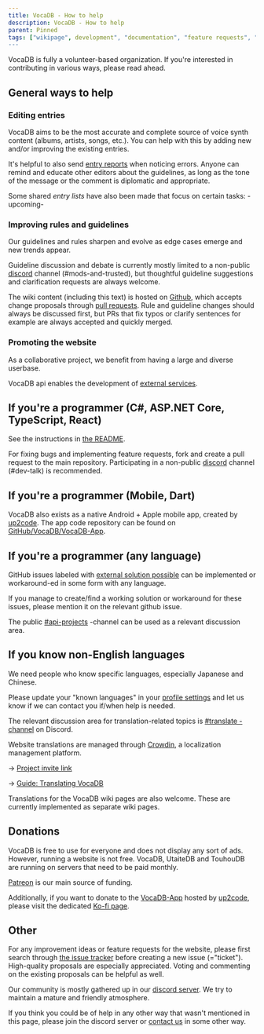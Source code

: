 ```yaml
---
title: VocaDB - How to help
description: VocaDB - How to help
parent: Pinned
tags: ["wikipage", development", "documentation", "feature requests", "github", "translation", "languages", "vocadb"]
---
```


VocaDB is fully a volunteer-based organization. If you're interested in contributing in various ways, please read ahead.

## General ways to help

### Editing entries

VocaDB aims to be the most accurate and complete source of voice synth content (albums, artists, songs, etc.). You can help with this by adding new and/or improving the existing entries.

It's helpful to also send [entry reports](/docs/pinned/entry-reports) when noticing errors. Anyone can remind and educate other editors about the guidelines, as long as the tone of the message or the comment is diplomatic and appropriate.

Some shared *entry lists* have also been made that focus on certain tasks: -upcoming- 

### Improving rules and guidelines

Our guidelines and rules sharpen and evolve as edge cases emerge and new trends appear.

Guideline discussion and debate is currently mostly limited to a non-public [discord](https://discord.com/invite/3bwXQNXKCz) channel (#mods-and-trusted), but thoughtful guideline suggestions and clarification requests are always welcome.

The wiki content (including this text) is hosted on [Github](https://github.com/VocaDB/Wiki), which accepts change proposals through [pull requests](https://docs.github.com/en/pull-requests/collaborating-with-pull-requests/proposing-changes-to-your-work-with-pull-requests/creating-a-pull-request). Rule and guideline changes should always be discussed first, but PRs that fix typos or clarify sentences for example are always accepted and quickly merged.

### Promoting the website

As a collaborative project, we benefit from having a large and diverse userbase.

VocaDB api enables the development of [external services](/docs/documentation/services-that-make-use-of-vocadb-apis).

## If you're a programmer (C#, ASP.NET Core, TypeScript, React)

See the instructions in [the README](https://github.com/VocaDB/vocadb#readme).

For fixing bugs and implementing feature requests, fork and create a pull request to the main repository. Participating in a non-public [discord](https://discord.com/invite/3bwXQNXKCz) channel (#dev-talk) is recommended.

## If you're a programmer (Mobile, Dart)

VocaDB also exists as a native Android + Apple mobile app, created by [up2code](https://vocadb.net/Profile/up2up). The app code repository can be found on [GitHub/VocaDB/VocaDB-App](https://github.com/VocaDB/VocaDB-App).

## If you're a programmer (any language)

GitHub issues labeled with [external solution possible](https://github.com/VocaDB/vocadb/issues?q=is%3Aissue+is%3Aopen+label%3A%22external+solution+possible%22) can be implemented or workaround-ed in some form with any language.

If you manage to create/find a working solution or workaround for these issues, please mention it on the relevant github issue.

The public [#api-projects](https://discord.com/channels/309072240639737866/1039922389301072014) -channel can be used as a relevant discussion area.

## If you know non-English languages

We need people who know specific languages, especially Japanese and Chinese.

Please update your "known languages" in your [profile settings](https://vocadb.net/User/MySettings) and let us know if we can contact you if/when help is needed.

The relevant discussion area for translation-related topics is [#translate -channel](https://discord.com/channels/309072240639737866/808128811056889886) on Discord.

Website translations are managed through [Crowdin](https://crowdin.com/project/vocadb), a localization management platform.

-> [Project invite link](https://crowdin.com/project/vocadb/invite?h=8d85a8e422a7f8a6ea089630935c7fd61702299)

-> [Guide: Translating VocaDB](/docs/documentation/translating-vocadb/translating-vocadb)

Translations for the VocaDB wiki pages are also welcome. These are currently implemented as separate wiki pages. 

## Donations

VocaDB is free to use for everyone and does not display any sort of ads. However, running a website is not free. VocaDB, UtaiteDB and TouhouDB are running on servers that need to be paid monthly. 

[Patreon](https://www.patreon.com/vocadb) is our main source of funding.

Additionally, if you want to donate to the [VocaDB-App](https://github.com/VocaDB/VocaDB-App) hosted by [up2code](https://vocadb.net/Profile/up2up), please visit the dedicated [Ko-fi page](https://ko-fi.com/up2up039).

## Other

For any improvement ideas or feature requests for the website, please first search through [the issue tracker](https://github.com/VocaDB/vocadb/issues) before creating a new issue (="ticket"). High-quality proposals are especially appreciated. Voting and commenting on the existing proposals can be helpful as well. 

Our community is mostly gathered up in our [discord server](https://discord.com/invite/3bwXQNXKCz). We try to maintain a mature and friendly atmosphere. 

If you think you could be of help in any other way that wasn't mentioned in this page, please join the discord server or [contact us](/docs/footer/contact) in some other way. 
